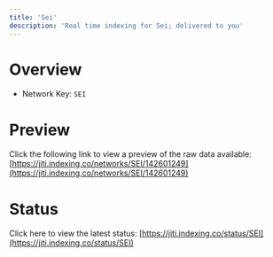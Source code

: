 ```yaml
---
title: 'Sei'
description: 'Real time indexing for Sei; delivered to you'
---
```


# Overview
- Network Key: `SEI`

# Preview
Click the following link to view a preview of the raw data available: [https://jiti.indexing.co/networks/SEI/142601249](https://jiti.indexing.co/networks/SEI/142601249)

# Status
Click here to view the latest status: [https://jiti.indexing.co/status/SEI](https://jiti.indexing.co/status/SEI)
